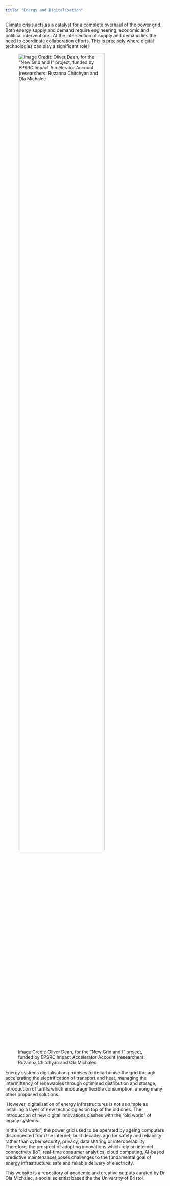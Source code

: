 ```yaml
---
title: "Energy and Digitalisation" 
---
```


Climate crisis acts as a catalyst for a complete overhaul of the power grid. Both energy supply and demand require engineering, economic and political interventions. At the intersection of supply and demand lies the need to coordinate collaboration efforts. This is precisely where digital technologies can play a significant role!​

![Image Credit: Oliver Dean, for the “New Grid and I” project, funded by EPSRC Impact Accelerator Account (researchers: Ruzanna Chitchyan and Ola Michalec](engimage.png){width=80%}

Energy systems digitalisation promises to decarbonise the grid through accelerating the electrification of transport and heat, managing the intermittency of renewables through optimised distribution and storage, introduction of tariffs which encourage flexible consumption, among many other proposed solutions.​

​
However, digitalisation of energy infrastructures is not as simple as installing a layer of new technologies on top of the old ones. The introduction of new digital innovations clashes with the “old world” of legacy systems. ​


In the “old world”, the power grid used to be operated by ageing computers disconnected from the internet, built decades ago for safety and reliability rather than cyber security, privacy, data sharing or interoperability. Therefore, the prospect of adopting innovations which rely on internet connectivity (IoT, real-time consumer analytics, cloud computing, AI-based predictive maintenance) poses challenges to the fundamental goal of energy infrastructure: safe and reliable delivery of electricity.​

This website is a repository of academic and creative outputs curated by Dr Ola Michalec, a social scientist based the the University of Bristol.